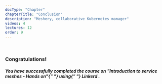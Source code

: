 ```yaml
---
docType: "Chapter"
chapterTitle: "Conclusion"
description: "Meshery, collaborative Kubernetes manager"
videos: 4
lectures: 12
order: 9
---
```



<ChapterStyle>

<br />

<h3>Congratulations!</h3>

<h5>
  You have successfully completed the course on <b>"Introduction to service meshes - Hands on"</b>{" "}
  using{" "}
  <b>
    <em>Linkerd</em>
  </b>
  .
</h5>

</ChapterStyle>
